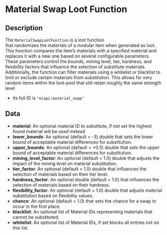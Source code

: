 # Material Swap Loot Function

## Description

 The `MaterialSwapLootFunction` is a loot function  
that randomizes the materials of a modular item when generatedas loot. This function compares the item’s materials with a specified materialand replaces it with a new one based on several configurable parameters.These parameters control the bounds, mining level, tier, hardness, and flexibilityfactors that influence the selection of substitute materials.Additionally, the function can filter materials usinga whitelist or blacklist to limit or exclude certain materials from substitution.This allows for very random items within the loot-pool that still retain roughly the same strength level* Its full ID is ```"miapi:material_swap"```

## Data

- **material**:  An optional material ID to substitute, if not set the highest found material will be used instead
- **lower_bounds**:  An optional (default = -3) double that sets the lower bound of acceptable material differences for substitution.
- **upper_bounds**:  An optional (default = +0.5) double that sets the upper bound of acceptable material differences for substitution.
- **mining_level_factor**:  An optional (default = 1.0) double that adjusts the impact of the mining level on material substitution.
- **tier_factor**:  An optional (default = 1.0) double that influences the selection of materials based on their tier level.
- **hardness_factor**:  An optional double (default = 1.0) that influences the selection of materials based on their hardness.
- **flexibility_factor**:  An optional (default = 1.0) double that adjusts material substitution based on flexibility values.
- **chance**:  An optional (default = 1.0) that sets the chance for a swap to occur in the first place.
- **blacklist**:  An optional list of Material IDs representing materials that cannot be substituted.
- **whitelist**:  An optional list of Material IDs, if set blocks all entries not on this list.

